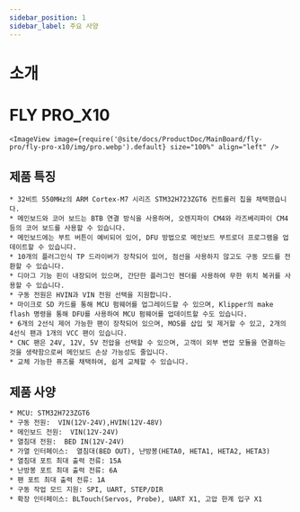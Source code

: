 ```yaml
---
sidebar_position: 1
sidebar_label: 주요 사양
---
```


# 소개

# FLY PRO_X10


    <ImageView image={require('@site/docs/ProductDoc/MainBoard/fly-pro/fly-pro-x10/img/pro.webp').default} size="100%" align="left" />

## 제품 특징

    * 32비트 550MHz의 ARM Cortex-M7 시리즈 STM32H723ZGT6 컨트롤러 칩을 채택했습니다.
    * 메인보드와 코어 보드는 BTB 연결 방식을 사용하며, 오렌지파이 CM4와 라즈베리파이 CM4 등의 코어 보드를 사용할 수 있습니다.
    * 메인보드에는 부트 버튼이 예비되어 있어, DFU 방법으로 메인보드 부트로더 프로그램을 업데이트할 수 있습니다.
    * 10개의 플러그인식 TP 드라이버가 장착되어 있어, 점선을 사용하지 않고도 구동 모드를 전환할 수 있습니다.
    * 디아그 기능 핀이 내장되어 있으며, 간단한 플러그인 젠더를 사용하여 무한 위치 복귀를 사용할 수 있습니다.
    * 구동 전원은 HVIN과 VIN 전원 선택을 지원합니다.
    * 마이크로 SD 카드를 통해 MCU 펌웨어를 업그레이드할 수 있으며, Klipper의 make flash 명령을 통해 DFU를 사용하여 MCU 펌웨어를 업데이트할 수도 있습니다.
    * 6개의 2선식 제어 가능한 팬이 장착되어 있으며, MOS를 삽입 및 제거할 수 있고, 2개의 4선식 팬과 1개의 VCC 팬이 있습니다.
    * CNC 팬은 24V, 12V, 5V 전압을 선택할 수 있으며, 고객이 외부 변압 모듈을 연결하는 것을 생략함으로써 메인보드 손상 가능성도 줄입니다.
    * 교체 가능한 퓨즈를 채택하여, 쉽게 교체할 수 있습니다.

## 제품 사양

    * MCU: STM32H723ZGT6
    * 구동 전원:  VIN(12V-24V),HVIN(12V-48V)
    * 메인보드 전원:  VIN(12V-24V)
    * 열침대 전원:  BED IN(12V-24V)
    * 가열 인터페이스:  열침대(BED OUT), 난방봉(HETA0, HETA1, HETA2, HETA3)
    * 열침대 포트 최대 출력 전류: 15A
    * 난방봉 포트 최대 출력 전류: 6A
    * 팬 포트 최대 출력 전류: 1A
    * 구동 작업 모드 지원: SPI, UART, STEP/DIR
    * 확장 인터페이스: BLTouch(Servos, Probe), UART X1, 고압 한계 입구 X1